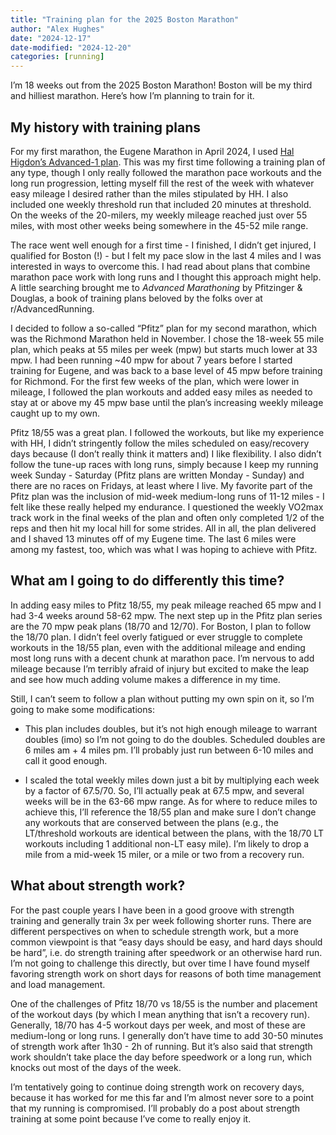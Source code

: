 ```yaml
---
title: "Training plan for the 2025 Boston Marathon"
author: "Alex Hughes"
date: "2024-12-17"
date-modified: "2024-12-20"
categories: [running]
---
```


I'm 18 weeks out from the 2025 Boston Marathon! Boston will be my third and hilliest marathon. Here's how I'm planning to train for it.

## My history with training plans

For my first marathon, the Eugene Marathon in April 2024, I used [Hal Higdon's Advanced-1 plan](https://www.halhigdon.com/training-programs/marathon-training/advanced-1-marathon). This was my first time following a training plan of any type, though I only really followed the marathon pace workouts and the long run progression, letting myself fill the rest of the week with whatever easy mileage I desired rather than the miles stipulated by HH. I also included one weekly threshold run that included 20 minutes at threshold. On the weeks of the 20-milers, my weekly mileage reached just over 55 miles, with most other weeks being somewhere in the 45-52 mile range.  

The race went well enough for a first time - I finished, I didn't get injured, I qualified for Boston (!) - but I felt my pace slow in the last 4 miles and I was interested in ways to overcome this. I had read about plans that combine marathon pace work with long runs and I thought this approach might help. A little searching brought me to *Advanced Marathoning* by Pfitzinger & Douglas, a book of training plans beloved by the folks over at r/AdvancedRunning.

I decided to follow a so-called "Pfitz" plan for my second marathon, which was the Richmond Marathon held in November. I chose the 18-week 55 mile plan, which peaks at 55 miles per week (mpw) but starts much lower at 33 mpw. I had been running ~40 mpw for about 7 years before I started training for Eugene, and was back to a base level of 45 mpw before training for Richmond. For the first few weeks of the plan, which were lower in mileage, I followed the plan workouts and added easy miles as needed to stay at or above my 45 mpw base until the plan's increasing weekly mileage caught up to my own.

Pfitz 18/55 was a great plan. I followed the workouts, but like my experience with HH, I didn't stringently follow the miles scheduled on easy/recovery days because (I don't really think it matters and) I like flexibility. I also didn't follow the tune-up races with long runs, simply because I keep my running week Sunday - Saturday (Pfitz plans are written Monday - Sunday) and there are no races on Fridays, at least where I live. My favorite part of the Pfitz plan was the inclusion of mid-week medium-long runs of 11-12 miles - I felt like these really helped my endurance. I questioned the weekly VO2max track work in the final weeks of the plan and often only completed 1/2 of the reps and then hit my local hill for some strides. All in all, the plan delivered and I shaved 13 minutes off of my Eugene time. The last 6 miles were among my fastest, too, which was what I was hoping to achieve with Pfitz.

## What am I going to do differently this time?

In adding easy miles to Pfitz 18/55, my peak mileage reached 65 mpw and I had 3-4 weeks around 58-62 mpw. The next step up in the Pfitz plan series are the 70 mpw peak plans (18/70 and 12/70). For Boston, I plan to follow the 18/70 plan. I didn't feel overly fatigued or ever struggle to complete workouts in the 18/55 plan, even with the additional mileage and ending most long runs with a decent chunk at marathon pace. I'm nervous to add mileage because I'm terribly afraid of injury but excited to make the leap and see how much adding volume makes a difference in my time.

Still, I can't seem to follow a plan without putting my own spin on it, so I'm going to make some modifications:

  + This plan includes doubles, but it's not high enough mileage to warrant doubles (imo) so I'm not going to do the doubles. Scheduled doubles are 6 miles am + 4 miles pm. I'll probably just run between 6-10 miles and call it good enough.
  
  + I scaled the total weekly miles down just a bit by multiplying each week by a factor of 67.5/70. So, I'll actually peak at 67.5 mpw, and several weeks will be in the 63-66 mpw range. As for where to reduce miles to achieve this, I'll reference the 18/55 plan and make sure I don't change any workouts that are conserved between the plans (e.g., the LT/threshold workouts are identical between the plans, with the 18/70 LT workouts including 1 additional non-LT easy mile). I'm likely to drop a mile from a mid-week 15 miler, or a mile or two from a recovery run.
  
## What about strength work?

For the past couple years I have been in a good groove with strength training and generally train 3x per week following shorter runs. There are different perspectives on when to schedule strength work, but a more common viewpoint is that "easy days should be easy, and hard days should be hard", i.e. do strength training after speedwork or an otherwise hard run. I'm not going to challenge this directly, but over time I have found myself favoring strength work on short days for reasons of both time management and load management.  

One of the challenges of Pfitz 18/70 vs 18/55 is the number and placement of the workout days (by which I mean anything that isn't a recovery run). Generally, 18/70 has 4-5 workout days per week, and most of these are medium-long or long runs. I generally don't have time to add 30-50 minutes of strength work after 1h30 - 2h of running. But it's also said that strength work shouldn't take place the day before speedwork or a long run, which knocks out most of the days of the week.

I'm tentatively going to continue doing strength work on recovery days, because it has worked for me this far and I'm almost never sore to a point that my running is compromised. I'll probably do a post about strength training at some point because I've come to really enjoy it.

